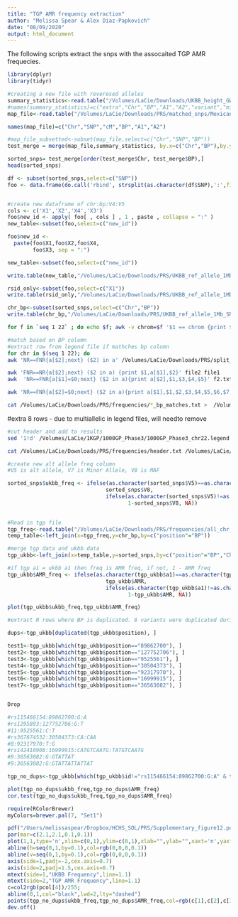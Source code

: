```yaml
---
title: "TGP AMR frequency extraction"
author: "Melissa Spear & Alex Diaz-Papkovich"
date: "08/09/2020"
output: html_document
---
```


The following scripts extract the snps with the assocaited TGP AMR frequecies.


```r
library(dplyr)
library(tidyr)

#creating a new file with reveresed alleles 
summary_statistics<-read.table("/Volumes/LaCie/Downloads/UKBB_height_GWAS_only_Sig_level_snp_per_1Mb_040219_ALLCHR.txt",header=F,sep='\t')
#names(summary_statistics)=c("extra","Chr","BP","A1","A2","variant","minor_allele","minor_AF","low_confidence_variant",	"n_complete_samples","AC","ytx","beta","se","tstat","pval")
map_file<-read.table("/Volumes/LaCie/Downloads/PRS/matched_snps/Mexicans.ALLchr_UKBB_GWAS_SNPs_082820_FINAL2.bim",header=F)

names(map_file)=c("Chr","SNP","cM","BP","A1","A2")

#map_file_subsetted<-subset(map_file,select=c("Chr","SNP","BP"))
test_merge = merge(map_file,summary_statistics, by.x=c("Chr","BP"),by.y=c("V2","V3"))

sorted_snps= test_merge[order(test_merge$Chr, test_merge$BP),]
head(sorted_snps)

df <- subset(sorted_snps,select=c("SNP"))
foo <- data.frame(do.call('rbind', strsplit(as.character(df$SNP),':',fixed=TRUE)))


#create new dataframe of chr:bp:V4:V5
cols <- c('X1','X2','X4','X3')
foo$new_id <- apply( foo[ , cols ] , 1 , paste , collapse = ":" )
new_table<-subset(foo,select=c("new_id"))

foo$new_id <-
  paste(foo$X1,foo$X2,foo$X4, 
        foo$X3, sep = ":")

new_table<-subset(foo,select=c("new_id"))

write.table(new_table,"/Volumes/LaCie/Downloads/PRS/UKBB_ref_allele_1Mb_SNPs_reversed_alleles.txt",row.names=F,col.names=F,sep=' ',quote=F)

rsid_only<-subset(foo,select=c("X1"))
write.table(rsid_only,"/Volumes/LaCie/Downloads/PRS/UKBB_ref_allele_1Mb_SNPs_rsid_no_alleles.txt",row.names=F,col.names=F,sep=' ',quote=F)

chr_bp<-subset(sorted_snps,select=c("Chr","BP"))
write.table(chr_bp,"/Volumes/LaCie/Downloads/PRS/UKBB_ref_allele_1Mb_SNPs_chr_bp.txt",row.names=F,col.names=F,sep=' ',quote=F)
```

```bash
for f in `seq 1 22` ; do echo $f; awk -v chrom=$f '$1 == chrom {print $1,$2}' /Volumes/LaCie/Downloads/PRS/UKBB_ref_allele_1Mb_SNPs_chr_bp.txt > /Volumes/LaCie/Downloads/PRS/split_files/chr${f}_BP.txt; done
```


```bash
#match based on BP column 
#extract row from legend file if mathches bp column 
for chr in $(seq 1 22); do 
awk 'NR==FNR{a[$2];next} ($2) in a' /Volumes/LaCie/Downloads/PRS/split_files/chr${chr}_BP.txt <(gzip -dc /Volumes/LaCie/1KGP/1000GP_Phase3/1000GP_Phase3_chr${chr}.legend.gz) > /Volumes/LaCie/Downloads/PRS/frequencies/chr${chr}_bp_matches.txt; done
```


```bash
awk 'FNR==NR{a[$2];next} ($2 in a) {print $1,a[$1],$2}' file2 file1
awk  'NR==FNR{a[$1]=$0;next} ($2 in a){print a[$2],$1,$3,$4,$5}' f2.txt f3.txt > f4.txt

awk 'NR==FNR{a[$2]=$0;next} ($2 in a){print a[$1],$1,$2,$3,$4,$5,$6,$7,$8,$9,$10,$11}' /Volumes/LaCie/Downloads/PRS/split_files/chr22_BP.txt <(gzip -dc /Volumes/LaCie/1KGP/1000GP_Phase3/1000GP_Phase3_chr22.legend.gz) > /Volumes/LaCie/Downloads/PRS/frequencies/chr22_bp_matches_extra.txt

```






```bash
cat /Volumes/LaCie/Downloads/PRS/frequencies/*_bp_matches.txt >  /Volumes/LaCie/Downloads/PRS/frequencies/all_chr_bp_matches.txt 
```


#extra 8 rows - due to multiallelic in legend files, will needto remove 
```bash
#cut header and add to results 
sed '1!d' /Volumes/LaCie/1KGP/1000GP_Phase3/1000GP_Phase3_chr22.legend > /Volumes/LaCie/Downloads/PRS/frequencies/header.txt

cat /Volumes/LaCie/Downloads/PRS/frequencies/header.txt /Volumes/LaCie/Downloads/PRS/frequencies/all_chr_bp_matches.txt > /Volumes/LaCie/Downloads/PRS/frequencies/all_chr_bp_matches_with_header.txt
```



```R
#create new alt allele freq column
#V5 is alt allele, V7 is Minor Allele, V8 is MAF

sorted_snps$ukbb_freq <- ifelse(as.character(sorted_snps$V5)==as.character(sorted_snps$V7),
                               sorted_snps$V8,
                               ifelse(as.character(sorted_snps$V5)!=as.character(sorted_snps$V7),
                                      1-sorted_snps$V8, NA))
      
```


```r
#Read in tgp file 
tgp_freq<-read.table("/Volumes/LaCie/Downloads/PRS/frequencies/all_chr_bp_matches_with_header.txt",header=T,sep=' ')
temp_table<-left_join(x=tgp_freq,y=chr_bp,by=c("position"="BP"))

#merge tgp data and ukbb data 
tgp_ukbb<-left_join(x=temp_table,y=sorted_snps,by=c("position"="BP","Chr"="Chr"))

#if tgp a1 = ukbb a1 then freq is AMR freq, if not, 1 - AMR freq 
tgp_ukbb$AMR_freq <- ifelse(as.character(tgp_ukbb$a1)==as.character(tgp_ukbb$V5),
                               tgp_ukbb$AMR,
                               ifelse(as.character(tgp_ukbb$a1)!=as.character(tgp_ukbb$V5),
                                      1-tgp_ukbb$AMR, NA))

plot(tgp_ukbb$ukbb_freq,tgp_ukbb$AMR_freq)

```

```r
#extract R rows where BP is duplicated. 8 variants were duplicated during the mwerge process. 

dups<-tgp_ukbb[duplicated(tgp_ukbb$position), ]

test1<-tgp_ukbb[which(tgp_ukbb$position=="89862700"), ]
test2<-tgp_ukbb[which(tgp_ukbb$position=="127752706"), ]
test3<-tgp_ukbb[which(tgp_ukbb$position=="9525561"), ]
test4<-tgp_ukbb[which(tgp_ukbb$position=="30504373"), ]
test5<-tgp_ukbb[which(tgp_ukbb$position=="92317970"), ]
test6<-tgp_ukbb[which(tgp_ukbb$position=="16999915"), ]
test7<-tgp_ukbb[which(tgp_ukbb$position=="36563082"), ]


Drop 

#rs115466154:89862700:G:A
#rs1295893:127752706:G:T
#11:9525561:C:T
#rs367674532:30504373:CA:CAA
#8:92317970:T:G 
#rs142410908:16999915:CATGTCAATG:TATGTCAATG
#9:36563082:G:GTATTAT
#9:36563082:G:GTATTATTATTAT

tgp_no_dups<-tgp_ukbb[which(tgp_ukbb$id!="rs115466154:89862700:G:A" & tgp_ukbb$id!="rs1295893:127752706:G:T" & tgp_ukbb$id!="11:9525561:C:T" & tgp_ukbb$id!="rs367674532:30504373:CA:CAA" & tgp_ukbb$id!="8:92317970:T:G" & tgp_ukbb$id!="rs142410908:16999915:CATGTCAATG:TATGTCAATG" & tgp_ukbb$id!="9:36563082:G:GTATTAT" & tgp_ukbb$id!="9:36563082:G:GTATTATTATTAT"),]

plot(tgp_no_dups$ukbb_freq,tgp_no_dups$AMR_freq)
cor.test(tgp_no_dups$ukbb_freq,tgp_no_dups$AMR_freq)
```


```r

require(RColorBrewer)
myColors=brewer.pal(7, "Set1")

pdf("/Users/melissaspear/Dropbox/HCHS_SOL/PRS/Supplementary_figure12.pdf",height=2.25,width=2.375,pointsize=10)
par(mar=c(2.1,2.1,0.1,0.1))
plot(1,1,type='n',xlim=c(0,1),ylim=c(0,1),xlab="",ylab="",xaxt='n',yaxt='n')
abline(h=seq(0,1,by=0.1),col=rgb(0,0,0,0.1))
abline(v=seq(0,1,by=0.1),col=rgb(0,0,0,0.1))
axis(side=1,padj=-2,cex.axis=0.7)
axis(side=2,padj=1.5,cex.axis=0.7)
mtext(side=1,"UKBB Frequency",line=1.1)
mtext(side=2,"TGP AMR Frequency",line=1.1)
c=col2rgb(pcol[4])/255;
abline(0,1,col="black",lwd=2,lty="dashed")
points(tgp_no_dups$ukbb_freq,tgp_no_dups$AMR_freq,col=rgb(c[1],c[2],c[3],0.5),pch=21,cex=0.75)
dev.off()
```